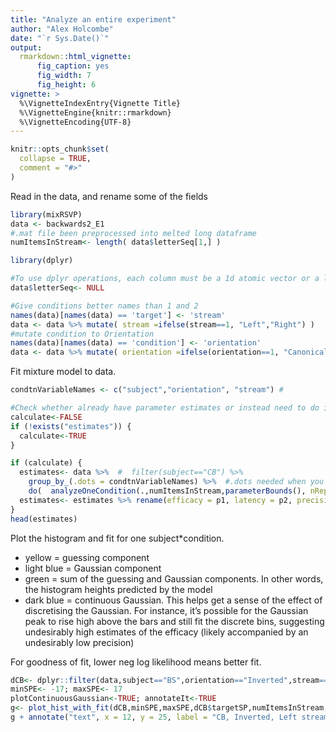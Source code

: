 ```yaml
---
title: "Analyze an entire experiment"
author: "Alex Holcombe"
date: "`r Sys.Date()`"
output:
  rmarkdown::html_vignette:
      fig_caption: yes
      fig_width: 7
      fig_height: 6 
vignette: >
  %\VignetteIndexEntry{Vignette Title}
  %\VignetteEngine{knitr::rmarkdown}
  %\VignetteEncoding{UTF-8}
---
```


```r
knitr::opts_chunk$set(
  collapse = TRUE,
  comment = "#>"
)
```

Read in the data, and rename some of the fields
```r
library(mixRSVP)
data <- backwards2_E1
#.mat file been preprocessed into melted long dataframe
numItemsInStream<- length( data$letterSeq[1,] )  

library(dplyr)

#To use dplyr operations, each column must be a 1d atomic vector or a list. So, can't have array fields like letterSeq
data$letterSeq<- NULL

#Give conditions better names than 1 and 2
names(data)[names(data) == 'target'] <- 'stream'
data <- data %>% mutate( stream =ifelse(stream==1, "Left","Right") )
#mutate condition to Orientation
names(data)[names(data) == 'condition'] <- 'orientation'
data <- data %>% mutate( orientation =ifelse(orientation==1, "Canonical","Inverted") )
```

Fit mixture model to data.

```r

condtnVariableNames <- c("subject","orientation", "stream") # 

#Check whether already have parameter estimates or instead need to do it
calculate<-FALSE
if (!exists("estimates")) { 
  calculate<-TRUE
}

if (calculate) {
  estimates<- data %>%  #  filter(subject=="CB") %>%
    group_by_(.dots = condtnVariableNames) %>%  #.dots needed when you have a variable containing multiple factor names
    do(  analyzeOneCondition(.,numItemsInStream,parameterBounds(), nReplicates=3)  )
  estimates<- estimates %>% rename(efficacy = p1, latency = p2, precision = p3)
}
head(estimates)
```

Plot the histogram and fit for one subject*condition.

* yellow = guessing component 
* light blue = Gaussian component
* green = sum of the guessing and Gaussian components. In other words, the histogram heights predicted by the model
* dark blue = continuous Gaussian. This helps get a sense of the effect of discretising the Gaussian. For instance, it's possible  for the Gaussian peak to rise high above the bars and still fit the discrete bins, suggesting  undesirably high estimates of the efficacy (likely accompanied by an undesirably low precision)

For goodness of fit, lower neg log likelihood means better fit.

```r

dCB<- dplyr::filter(data,subject=="BS",orientation=="Inverted",stream=="Left")  
minSPE<- -17; maxSPE<- 17
plotContinuousGaussian<-TRUE; annotateIt<-TRUE
g<- plot_hist_with_fit(dCB,minSPE,maxSPE,dCB$targetSP,numItemsInStream,plotContinuousGaussian,annotateIt, FALSE)
g + annotate("text", x = 12, y = 25, label = "CB, Inverted, Left stream")

```
